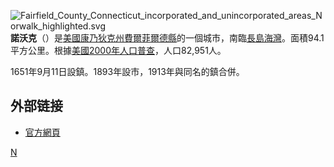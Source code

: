 {{coord|41|05|38|N|73|25|11|W|display=title}}
[[File:Fairfield_County_Connecticut_incorporated_and_unincorporated_areas_Norwalk_highlighted.svg|right]]
'''諾沃克'''（{{lang-en|Norwalk}}）是[[美國|美國]][[康乃狄克州|康乃狄克州]][[費爾菲爾德縣_(康涅狄格州)|費爾菲爾德縣]]的一個城市，南臨[[長島海灣|長島海灣]]。面積94.1平方公里。根據[[美國2000年人口普查|美國2000年人口普查]]，人口82,951人。 

1651年9月11日設鎮。1893年設市，1913年與同名的鎮合併。

==外部链接==
* [http://www.norwalkct.org/ 官方網頁]{{Wayback|url=http://www.norwalkct.org/ |date=20081203175830 }}

{{Connecticut}}
{{費爾菲爾德縣 (康乃狄克州)}}

[[Category:康涅狄格州城市|N]]